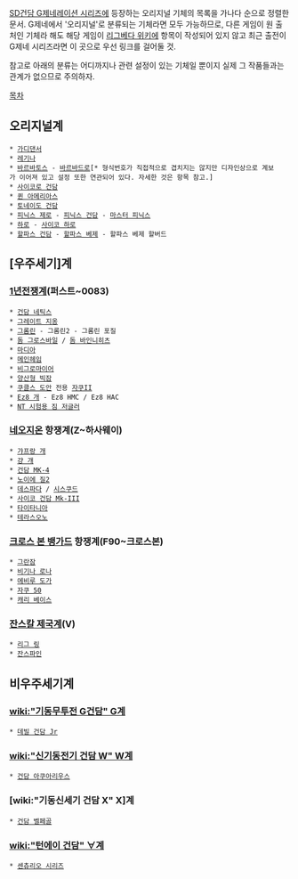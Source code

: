 [[SD건담 G제네레이션 시리즈]]에 등장하는 오리지널 기체의 목록을 가나다 순으로 정렬한 문서. G제네에서 '오리지널'로 분류되는 기체라면 모두 가능하므로, 다른 게임이 원 출처인 기체라 해도 해당 게임이 [[리그베다 위키]]에 항목이 작성되어 있지 않고 최근 출전이 G제네 시리즈라면 이 곳으로 우선 링크를 걸어둘 것.

참고로 아래의 분류는 어디까지나 관련 설정이 있는 기체일 뿐이지 실제 그 작품들과는 관계가 없으므로 주의하자.

[[목차]]


== 오리지널계 ==
 * [[가디댄서]]
 * [[레기나]]
 * [[바르바토스(SD건담 G제네레이션 시리즈)|바르바토스]] - [[바르바드로]][* 형식번호가 직접적으로 겹치지는 않지만 디자인상으로 계보가 이어져 있고 설정 또한 연관되어 있다. 자세한 것은 항목 참고.]
 * [[사이코로 건담]]
 * [[퀸 아메리아스]]
 * [[토네이도 건담]]
 * [[피닉스 제로]] - [[피닉스 건담]] - [[마스터 피닉스]]
 * [[하로]] - [[사이코 하로]]
 * [[할파스 건담]] - [[할파스 베제]] - 할파스 베제 할버드

== [우주세기]계 ==
=== [[1년전쟁]]계(퍼스트~0083) ===
 * [[건담 네틱스]]
 * [[그레이트 지옹]]
 * [[그롬린]] - 그롬린2 - 그롬린 포질
 * [[돔 그로스바일]] / [[돔 바인니히츠]]
 * [[마디아]]
 * [[메인헤임]]
 * [[비그로마이어]]
 * [[양산형 빅잠]]
 * [[쿠클스 도안]] 전용 [[자쿠II]]
 * [[Ez8 개]] - Ez8 HMC / Ez8 HAC
 * [[NT 시험용 짐 저글러]]

=== [[네오지온]] 항쟁계(Z~하사웨이) ===
 * [[갸프랑 개]]
 * [[걍 개]]
 * [[건담 MK-4]]
 * [[노이에 질2]]
 * [[데스파다]] / [[시스쿠드]]
 * [[사이코 건담 Mk-III]]
 * [[타이타니아]]
 * [[테라스오노]]

=== [[크로스 본 뱅가드]] 항쟁계(F90~크로스본) ===
 * [[그란잠]]
 * [[비기나 로나]]
 * [[에비루 도가]]
 * [[자쿠 50]]
 * [[캐리 베이스]]

=== [[잔스칼 제국]]계(V) ===
 * [[리그 링]]
 * [[잔스파인]]

== 비우주세기계 ==
=== [[wiki:"기동무투전 G건담" G]]계 ===
 * [[데빌 건담 Jr]]

=== [[wiki:"신기동전기 건담 W" W]]계 ===
 * [[건담 아쿠아리우스]]

=== [wiki:"기동신세기 건담 X" X]계 ===
 * [[건담 벨페골]]

=== [[wiki:"턴에이 건담" ∀]]계 ===
 * [[센츄리오 시리즈]]

